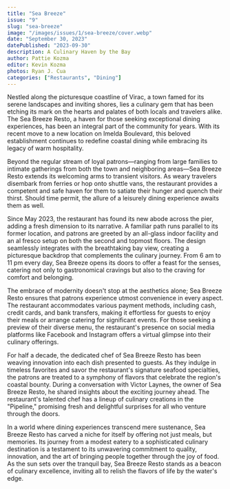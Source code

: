 ```yaml
---
title: "Sea Breeze"
issue: "9"
slug: "sea-breeze"
image: "/images/issues/1/sea-breeze/cover.webp"
date: "September 30, 2023"
datePublished: "2023-09-30"
description: A Culinary Haven by the Bay
author: Pattie Kozma
editor: Kevin Kozma
photos: Ryan J. Cua
categories: ["Restaurants", "Dining"]
---
```


Nestled along the picturesque coastline of Virac, a town famed for its serene landscapes and inviting shores, lies a culinary gem that has been etching its mark on the hearts and palates of both locals and travelers alike. The Sea Breeze Resto, a haven for those seeking exceptional dining experiences, has been an integral part of the community for years. With its recent move to a new location on Imelda Boulevard, this beloved establishment continues to redefine coastal dining while embracing its legacy of warm hospitality.

<BlogImage
  width="1000"
  height="1000"
  className="w-full"
  src="/images/issues/1/sea-breeze/image-1.webp"
  alt="The oustide view of Sea Breeze restaurant"
/>

Beyond the regular stream of loyal patrons—ranging from large families to intimate gatherings from both the town and neighboring areas—Sea Breeze Resto extends its welcoming arms to transient visitors. As weary travelers disembark from ferries or hop onto shuttle vans, the restaurant provides a competent and safe haven for them to satiate their hunger and quench their thirst. Should time permit, the allure of a leisurely dining experience awaits them as well.

Since May 2023, the restaurant has found its new abode across the pier, adding a fresh dimension to its narrative. A familiar path runs parallel to its former location, and patrons are greeted by an all-glass indoor facility and an al fresco setup on both the second and topmost floors. The design seamlessly integrates with the breathtaking bay view, creating a picturesque backdrop that complements the culinary journey. From 6 am to 11 pm every day, Sea Breeze opens its doors to offer a feast for the senses, catering not only to gastronomical cravings but also to the craving for comfort and belonging.

<BlogImage
  width="1000"
  height="1000"
  className="w-full"
  src="/images/issues/1/sea-breeze/image-3.webp"
  alt="A view from inside Sea Breeze highlighting their tables and chairs and decoration"
/>
<TwoColumn>
  <BlogImage
    width="1000"
    height="1000"
    className="w-full"
    src="/images/issues/1/sea-breeze/image-4.webp"
    alt="A balcony table that looks over the Cabugao bay"
  />
  <BlogImage
    width="1000"
    height="1000"
    className="w-full"
    src="/images/issues/1/sea-breeze/image-5.webp"
    alt="A warm coffee served with a banana split"
  />
</TwoColumn>

The embrace of modernity doesn't stop at the aesthetics alone; Sea Breeze Resto ensures that patrons experience utmost convenience in every aspect. The restaurant accommodates various payment methods, including cash, credit cards, and bank transfers, making it effortless for guests to enjoy their meals or arrange catering for significant events. For those seeking a preview of their diverse menu, the restaurant's presence on social media platforms like Facebook and Instagram offers a virtual glimpse into their culinary offerings.

For half a decade, the dedicated chef of Sea Breeze Resto has been weaving innovation into each dish presented to guests. As they indulge in timeless favorites and savor the restaurant's signature seafood specialties, the patrons are treated to a symphony of flavors that celebrate the region's coastal bounty. During a conversation with Victor Laynes, the owner of Sea Breeze Resto, he shared insights about the exciting journey ahead. The restaurant's talented chef has a lineup of culinary creations in the "Pipeline," promising fresh and delightful surprises for all who venture through the doors.

In a world where dining experiences transcend mere sustenance, Sea Breeze Resto has carved a niche for itself by offering not just meals, but memories. Its journey from a modest eatery to a sophisticated culinary destination is a testament to its unwavering commitment to quality, innovation, and the art of bringing people together through the joy of food. As the sun sets over the tranquil bay, Sea Breeze Resto stands as a beacon of culinary excellence, inviting all to relish the flavors of life by the water's edge.
